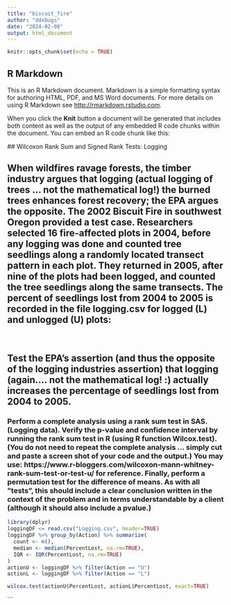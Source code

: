 ```yaml
---
title: "biscuit_fire"
author: "ddxbugs"
date: "2024-02-08"
output: html_document
---
```


```r
knitr::opts_chunk$set(echo = TRUE)
```

## R Markdown

This is an R Markdown document. Markdown is a simple formatting syntax for authoring HTML, PDF, and MS Word documents. For more details on using R Markdown see <http://rmarkdown.rstudio.com>.

When you click the **Knit** button a document will be generated that includes both content as well as the output of any embedded R code chunks within the document. You can embed an R code chunk like this:

## Wilcoxon Rank Sum and Signed Rank Tests: Logging</h1>
<h2>
When wildfires ravage forests, the timber industry argues that logging (actual logging of trees … not the mathematical log!) the burned trees enhances forest recovery; the EPA argues the opposite. The 2002 Biscuit Fire in southwest Oregon provided a test case.  Researchers selected 16 fire-affected plots in 2004, before any logging was done and counted tree seedlings along a randomly located transect pattern in each plot.  They returned in 2005, after nine of the plots had been logged, and counted the tree seedlings along the same transects.  The percent of seedlings lost from 2004 to 2005 is recorded in the file logging.csv for logged (L) and unlogged (U) plots:
</h2><br>
<h2>
Test the EPA’s assertion (and thus the opposite of the logging industries assertion) that logging (again…. not the mathematical log! :) actually increases the percentage of seedlings lost from 2004 to 2005.  
</h2>
<h3>
Perform a complete analysis using a rank sum test in SAS. (Logging data).
Verify the p-value and confidence interval by running the rank sum test in R (using R function Wilcox.test).  (You do not need to repeat the complete analysis … simply cut and paste a screen shot of your code and the output.) You may use: https://www.r-bloggers.com/wilcoxon-mann-whitney-rank-sum-test-or-test-u/ for reference. 
Finally, perform a permutation test for the difference of means.  As with all ”tests”, this should include a clear conclusion written in the context of the problem and in terms understandable by a client (although it should also include a pvalue.)  
</h3>
```r
library(dplyr)
loggingDF <= read.csv("Logging.csv", header=TRUE)
loggingDF %>% group_by(Action) %>% summarize(
  count <- n(),
  median <- median(PercentLost, na.rm=TRUE),
  IQR <- IQR(PercentLost, na.rm=TRUE)
)
actionU <- loggingDF %>% filter(Action == "U")
actionL <- loggingDF %>% filter(Action == "L")

wilcox.test(actionU$PercentLost, actionL$PercentLost, exact=TRUE)
```
```
